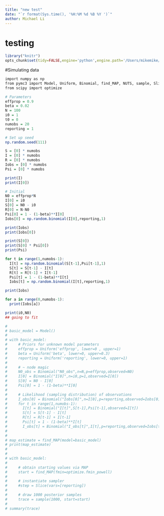 ```yaml
---
title: "new test"
date: "`r format(Sys.time(), '%H:%M %d %B %Y ')`"
author: Michael Li
---
```


# testing
```r
library("knitr")
opts_chunk$set(tidy=FALSE,engine='python',engine.path='/Users/mikemike/anaconda/bin/python')
```

#Simulating data

```r
import numpy as np
from pymc3 import Model, Uniform, Binomial, find_MAP, NUTS, sample, Slice, traceplot
from scipy import optimize

# Parameters
effprop = 0.9
beta = 0.02
N = 100
i0 = 1
t0 = 0
numobs = 20
reporting = 1

# Set up seed
np.random.seed(111)

S = [0] * numobs
I = [0] * numobs
R = [0] * numobs
Iobs = [0] * numobs
Psi = [0] * numobs

print(I)
print(I[0])

# Initial 
N0 = effprop*N
I[0] = i0
S[0] = N0 - i0
R[0] = N-N0
Psi[0] = 1 - (1-beta)**I[0]
Iobs[0] = np.random.binomial(I[0],reporting,1)

print(Iobs)
print(Iobs[0])

print(S[0])
print(S[0] * Psi[0])
print(Psi)

for t in range(1,numobs-1):
  I[t] = np.random.binomial(S[t-1],Psi[t-1],1)
  S[t] = S[t-1] - I[t]
  R[t] = R[t-1] + I[t-1]
  Psi[t] = 1 - (1-beta)**I[t]
  Iobs[t] = np.random.binomial(I[t],reporting,1) 

print(Iobs)

for a in range(0,numobs-1):
  print(Iobs[a])

print(i0,N0)
## going to fit 

# 
# basic_model = Model()
# 
# with basic_model:
#     # Priors for unknown model parameters
#     effprop = Uniform('effprop', lower=0 , upper=1)
#     beta = Uniform('beta', lower=0, upper=0.3)
#     reporting = Uniform('reporting', lower=0, upper=1)
# 
#     # ~ node magic
#     N0_obs = Binomial("N0_obs",n=N,p=effprop,observed=N0)
#     I[0] = Binomial("I[0]",n=i0,p=1,observed=I[0])
#     S[0] = N0 - I[0]
#     Psi[0] = 1 - (1-beta)**I[0]
#     
#     # Likelihood (sampling distribution) of observations
#     I_obs[0] = Binomial("Iobs[0]",n=I[0],p=reporting,observed=Iobs[0])
#     for t in range(1,numobs-1):
#       I[t] = Binomial("I[t]",S[t-1],Psi[t-1],observed=I[t])
#       S[t] = S[t-1] - I[t]
#       R[t] = R[t-1] + I[t-1]
#       Psi[t] = 1 - (1-beta)**I[t]
#       I_obs[t] = Binomial("I_obs[t]",I[t],p=reporting,observed=Iobs[t]) 
#     
# 
# map_estimate = find_MAP(model=basic_model)
# print(map_estimate)
# 
# 
# with basic_model:
# 
#     # obtain starting values via MAP
#     start = find_MAP(fmin=optimize.fmin_powell)
# 
#     # instantiate sampler
#     #step = Slice(vars=[reporting]) 
# 
#     # draw 1000 posterior samples
#     trace = sample(1000, start=start) 
#     
# summary(trace)


```
